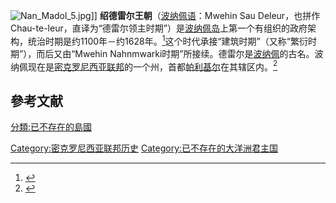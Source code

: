 {{Infobox Former Country
|conventional_long_name = 绍德雷尔王朝
|native_name = Mwehin Sau Deleur
|continent   = 大洋洲
|region      = Pohnpei
|country     = Federated States of Micronesia

|era         = 
|event_start = Olisihpa和Olosohpa到来
|date_start  = 
|year_start  = 约1100年
|event_end   = 被伊索克勒克（Isokelekel）征服
|date_end    = 
|year_end    = 约1628年

|p1          = 
|flag_p1     = 
|s1          = 
|flag_s1     = 
|image_flag  = 
|image_map   = Pohnpei Island.png
|image_map_caption  = 绍德雷尔王朝疆域

|capital          = [[南马都尔|南马都尔]]
|common_languages = [[波纳佩语|波纳佩语]]
|religion         = 波纳佩教<br/>绍德雷尔崇拜

|government_type  = [[绝对君主制|绝对君主制]]
|title_leader     = 绍德雷尔
|leader1          = Olosohpa
|year_leader1     = 約1100–1200年
|leader2          = Mwohn Mwehi
|year_leader2     = ?
|leader3          = Inenen Mwehi
|year_leader3     = ?
|leader4          = Ketiparelong
|year_leader4     = ?
|leader5          = Raipwenlake
|year_leader5     = ?
|leader6          = Raipwenlang
|year_leader6     = ?
|leader7          = Sakon Mwehi
|year_leader7     = ?
|leader8          = Saraiden Sapw
|year_leader8     = ?
|leader9          = Saudemwohl
|year_leader9     = 約1628年
|today           = {{flag|密克羅尼西亞聯邦}}
|}}
[[File:Nan_Madol_5.jpg|thumb]]]]
'''绍德雷尔王朝'''（[[波纳佩语|波纳佩语]]：Mwehin Sau Deleur，也拼作Chau-te-leur，直译为“德雷尔领主时期”）是[[波纳佩岛|波纳佩岛]]上第一个有组织的政府架构，统治时期是约1100年－约1628年。<ref>{{cite book |title=The Lelu Stone Ruins (Kosrae, Micronesia): 1978-81 Historical and Archaeological Research |issue=10 |series=Asian and Pacific Archaeology |first=Ross H |last=Cordy |publisher=Social Science Research Institute, University of Hawaii at Manoa |year=1993 |isbn=0-8248-1134-8 |pages=14, 254, 258 |url=http://books.google.com/books?id=hQMNAQAAMAAJ |accessdate=2011-12-31 |archive-date=2013-06-16 |archive-url=https://web.archive.org/web/20130616175028/http://books.google.com/books?id=hQMNAQAAMAAJ |dead-url=no }}</ref>这个时代承接“建筑时期”（又称“繁衍时期”），而后又由“Mwehin Nahnmwarki时期”所接续。德雷尔是[[波纳佩|波纳佩]]的古名。波纳佩现在是[[密克罗尼西亚联邦|密克罗尼西亚联邦]]的一个州，首都[[帕利基尔|帕利基尔]]在其辖区内。<ref>{{cite journal |title=Lost in the Weeds: Theme and Variation in Pohnpei Political Mythology |volume=35 |journal=Occasional Papers |pages=34 et seq |first=Glenn |last=Petersen |publisher=Center for Pacific Islands Studies, School of Hawaiian, Asian & Pacific Studies, University of Hawaiʻi at Mānoa |year=1990 |url=http://scholarspace.manoa.hawaii.edu/bitstream/handle/10125/15545/OP35.pdf |format=PDF |accessdate=2011-12-31 |archive-date=2012-01-27 |archive-url=https://web.archive.org/web/20120127005944/http://scholarspace.manoa.hawaii.edu/bitstream/handle/10125/15545/OP35.pdf |dead-url=no }}</ref>

==參考文献==
{{reflist}}
{{Coord|6|51|N|158|13|E|display=title}}

[[Category:密克罗尼西亚联邦历史|Category:密克罗尼西亚联邦历史]]
[[Category:已不存在的大洋洲君主国|Category:已不存在的大洋洲君主国]]
[[分類:已不存在的島國|分類:已不存在的島國]]